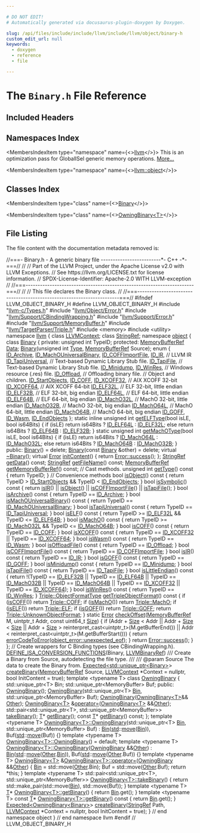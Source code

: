 ```yaml
---

# DO NOT EDIT!
# Automatically generated via docusaurus-plugin-doxygen by Doxygen.

slug: /api/files/include/include/llvm/include/llvm/object/binary-h
custom_edit_url: null
keywords:
  - doxygen
  - reference
  - file

---
```





# The `Binary.h` File Reference

<DoxygenPage pluginConfig={pluginConfig}>



## Included Headers

<IncludesList>
<IncludesListItem
  filePath="llvm-c/Types.h"
  permalink="/docs/api/files/include/include/llvm-c/types-h"
  isLocal="true" />
<IncludesListItem
  filePath="llvm/Object/Error.h"
  permalink="/docs/api/files/include/include/llvm/include/llvm/object/error-h"
  isLocal="true" />
<IncludesListItem
  filePath="llvm/Support/CBindingWrapping.h"
  permalink="/docs/api/files/include/include/llvm/include/llvm/support/cbindingwrapping-h"
  isLocal="true" />
<IncludesListItem
  filePath="llvm/Support/Error.h"
  permalink="/docs/api/files/include/include/llvm/include/llvm/support/error-h"
  isLocal="true" />
<IncludesListItem
  filePath="llvm/Support/MemoryBuffer.h"
  permalink="/docs/api/files/include/include/llvm/include/llvm/support/memorybuffer-h"
  isLocal="true" />
<IncludesListItem
  filePath="llvm/TargetParser/Triple.h"
  permalink="/docs/api/files/include/include/llvm/include/llvm/targetparser/triple-h"
  isLocal="true" />
<IncludesListItem
  filePath="memory"
  permalink=""
  isLocal="false" />
<IncludesListItem
  filePath="utility"
  permalink=""
  isLocal="false" />
</IncludesList>

## Namespaces Index

<MembersIndex>

<MembersIndexItem
  type="namespace"
  name={<><a href="/docs/api/namespaces/llvm">llvm</a></>}>
This is an optimization pass for GlobalISel generic memory operations. <a href="/docs/api/namespaces/llvm/#details">More...</a>
</MembersIndexItem>

<MembersIndexItem
  type="namespace"
  name={<><a href="/docs/api/namespaces/llvm/object">llvm::object</a></>}>
</MembersIndexItem>

</MembersIndex>

## Classes Index

<MembersIndex>

<MembersIndexItem
  type="class"
  name={<><a href="/docs/api/classes/llvm/object/binary">Binary</a></>}>
</MembersIndexItem>

<MembersIndexItem
  type="class"
  name={<><a href="/docs/api/classes/llvm/object/owningbinary">OwningBinary&lt;T&gt;</a></>}>
</MembersIndexItem>

</MembersIndex>


## File Listing

The file content with the documentation metadata removed is:

<ProgramListing>

<Link id="l00001" /><CodeLine lineNumber="1"><span class="doxyHighlightComment">//===- Binary.h - A generic binary file -------------------------&#42;- C++ -&#42;-===//</span></CodeLine>
<Link id="l00002" /><CodeLine lineNumber="2"><span class="doxyHighlightComment">//</span></CodeLine>
<Link id="l00003" /><CodeLine lineNumber="3"><span class="doxyHighlightComment">// Part of the LLVM Project, under the Apache License v2.0 with LLVM Exceptions.</span></CodeLine>
<Link id="l00004" /><CodeLine lineNumber="4"><span class="doxyHighlightComment">// See https://llvm.org/LICENSE.txt for license information.</span></CodeLine>
<Link id="l00005" /><CodeLine lineNumber="5"><span class="doxyHighlightComment">// SPDX-License-Identifier: Apache-2.0 WITH LLVM-exception</span></CodeLine>
<Link id="l00006" /><CodeLine lineNumber="6"><span class="doxyHighlightComment">//</span></CodeLine>
<Link id="l00007" /><CodeLine lineNumber="7"><span class="doxyHighlightComment">//===----------------------------------------------------------------------===//</span></CodeLine>
<Link id="l00008" /><CodeLine lineNumber="8"><span class="doxyHighlightComment">//</span></CodeLine>
<Link id="l00009" /><CodeLine lineNumber="9"><span class="doxyHighlightComment">// This file declares the Binary class.</span></CodeLine>
<Link id="l00010" /><CodeLine lineNumber="10"><span class="doxyHighlightComment">//</span></CodeLine>
<Link id="l00011" /><CodeLine lineNumber="11"><span class="doxyHighlightComment">//===----------------------------------------------------------------------===//</span></CodeLine>
<Link id="l00012" /><CodeLine lineNumber="12"></CodeLine>
<Link id="l00013" /><CodeLine lineNumber="13"><span class="doxyHighlightPreprocessor">#ifndef LLVM&#95;OBJECT&#95;BINARY&#95;H</span></CodeLine>
<Link id="l00014" /><CodeLine lineNumber="14"><span class="doxyHighlightPreprocessor">#define LLVM&#95;OBJECT&#95;BINARY&#95;H</span></CodeLine>
<Link id="l00015" /><CodeLine lineNumber="15"></CodeLine>
<Link id="l00016" /><CodeLine lineNumber="16"><span class="doxyHighlightPreprocessor">#include &quot;<a href="/docs/api/files/include/include/llvm-c/types-h">llvm-c/Types.h</a>&quot;</span></CodeLine>
<Link id="l00017" /><CodeLine lineNumber="17"><span class="doxyHighlightPreprocessor">#include &quot;<a href="/docs/api/files/include/include/llvm/include/llvm/object/error-h">llvm/Object/Error.h</a>&quot;</span></CodeLine>
<Link id="l00018" /><CodeLine lineNumber="18"><span class="doxyHighlightPreprocessor">#include &quot;<a href="/docs/api/files/include/include/llvm/include/llvm/support/cbindingwrapping-h">llvm/Support/CBindingWrapping.h</a>&quot;</span></CodeLine>
<Link id="l00019" /><CodeLine lineNumber="19"><span class="doxyHighlightPreprocessor">#include &quot;<a href="/docs/api/files/include/include/llvm/include/llvm/support/error-h">llvm/Support/Error.h</a>&quot;</span></CodeLine>
<Link id="l00020" /><CodeLine lineNumber="20"><span class="doxyHighlightPreprocessor">#include &quot;<a href="/docs/api/files/include/include/llvm/include/llvm/support/memorybuffer-h">llvm/Support/MemoryBuffer.h</a>&quot;</span></CodeLine>
<Link id="l00021" /><CodeLine lineNumber="21"><span class="doxyHighlightPreprocessor">#include &quot;<a href="/docs/api/files/include/include/llvm/include/llvm/targetparser/triple-h">llvm/TargetParser/Triple.h</a>&quot;</span></CodeLine>
<Link id="l00022" /><CodeLine lineNumber="22"><span class="doxyHighlightPreprocessor">#include &lt;memory&gt;</span></CodeLine>
<Link id="l00023" /><CodeLine lineNumber="23"><span class="doxyHighlightPreprocessor">#include &lt;utility&gt;</span></CodeLine>
<Link id="l00024" /><CodeLine lineNumber="24"></CodeLine>
<Link id="l00025" /><CodeLine lineNumber="25"><span class="doxyHighlightKeyword">namespace </span><span class="doxyHighlight"><a href="/docs/api/namespaces/llvm">llvm</a> &#123;</span></CodeLine>
<Link id="l00026" /><CodeLine lineNumber="26"></CodeLine>
<Link id="l00027" /><CodeLine lineNumber="27"><span class="doxyHighlightKeyword">class </span><span class="doxyHighlight"><a href="/docs/api/classes/llvm/llvmcontext">LLVMContext</a>;</span></CodeLine>
<Link id="l00028" /><CodeLine lineNumber="28"><span class="doxyHighlightKeyword">class </span><span class="doxyHighlight"><a href="/docs/api/classes/llvm/stringref">StringRef</a>;</span></CodeLine>
<Link id="l00029" /><CodeLine lineNumber="29"></CodeLine>
<Link id="l00030" /><CodeLine lineNumber="30"><span class="doxyHighlightKeyword">namespace </span><span class="doxyHighlight"><a href="/docs/api/namespaces/llvm/object">object</a> &#123;</span></CodeLine>
<Link id="l00031" /><CodeLine lineNumber="31"></CodeLine>
<Link id="l00032" /><CodeLine lineNumber="32" lineLink="/docs/api/classes/llvm/objcopy/elf/binary"><span class="doxyHighlightKeyword">class </span><span class="doxyHighlight"><a href="/docs/api/classes/llvm/objcopy/elf/binary/#a5efaba206c0c82deb1e8898c4c3aad4b">Binary</a> &#123;</span></CodeLine>
<Link id="l00033" /><CodeLine lineNumber="33"><span class="doxyHighlightKeyword">private</span><span class="doxyHighlight">:</span></CodeLine>
<Link id="l00034" /><CodeLine lineNumber="34"><span class="doxyHighlight">  </span><span class="doxyHighlightKeywordType">unsigned</span><span class="doxyHighlight"> </span><span class="doxyHighlightKeywordType">int</span><span class="doxyHighlight"> TypeID;</span></CodeLine>
<Link id="l00035" /><CodeLine lineNumber="35"></CodeLine>
<Link id="l00036" /><CodeLine lineNumber="36"><span class="doxyHighlightKeyword">protected</span><span class="doxyHighlight">:</span></CodeLine>
<Link id="l00037" /><CodeLine lineNumber="37" lineLink="/docs/api/classes/llvm/object/binary/#a2bbd5b7e8ed457b226f0e186ce4bb1c0"><span class="doxyHighlight">  <a href="/docs/api/classes/llvm/memorybufferref">MemoryBufferRef</a> <a href="/docs/api/classes/llvm/object/binary/#a2bbd5b7e8ed457b226f0e186ce4bb1c0">Data</a>;</span></CodeLine>
<Link id="l00038" /><CodeLine lineNumber="38"></CodeLine>
<Link id="l00039" /><CodeLine lineNumber="39"><span class="doxyHighlight">  <a href="/docs/api/classes/llvm/object/binary/#ad6cd1fed8cae10a1cbf9405610406bcc">Binary</a>(</span><span class="doxyHighlightKeywordType">unsigned</span><span class="doxyHighlight"> </span><span class="doxyHighlightKeywordType">int</span><span class="doxyHighlight"> <a href="/docs/api/classes/llvm/type">Type</a>, <a href="/docs/api/classes/llvm/memorybufferref">MemoryBufferRef</a> Source);</span></CodeLine>
<Link id="l00040" /><CodeLine lineNumber="40"></CodeLine>
<Link id="l00041" /><CodeLine lineNumber="41"><span class="doxyHighlight">  </span><span class="doxyHighlightKeyword">enum</span><span class="doxyHighlight"> &#123;</span></CodeLine>
<Link id="l00042" /><CodeLine lineNumber="42" lineLink="/docs/api/classes/llvm/object/binary/#af4e569b1876c0dbd751c766d6a1b926aad293d52241823f347ddee418e1e3608a"><span class="doxyHighlight">    <a href="/docs/api/classes/llvm/object/binary/#af4e569b1876c0dbd751c766d6a1b926aad293d52241823f347ddee418e1e3608a">ID&#95;Archive</a>,</span></CodeLine>
<Link id="l00043" /><CodeLine lineNumber="43" lineLink="/docs/api/classes/llvm/object/binary/#af4e569b1876c0dbd751c766d6a1b926aae8d81fb12cacba04ed21f0fd2c1b2ce5"><span class="doxyHighlight">    <a href="/docs/api/classes/llvm/object/binary/#af4e569b1876c0dbd751c766d6a1b926aae8d81fb12cacba04ed21f0fd2c1b2ce5">ID&#95;MachOUniversalBinary</a>,</span></CodeLine>
<Link id="l00044" /><CodeLine lineNumber="44" lineLink="/docs/api/classes/llvm/object/binary/#af4e569b1876c0dbd751c766d6a1b926aaadad340ff64a200e953bd67604fa3965"><span class="doxyHighlight">    <a href="/docs/api/classes/llvm/object/binary/#af4e569b1876c0dbd751c766d6a1b926aaadad340ff64a200e953bd67604fa3965">ID&#95;COFFImportFile</a>,</span></CodeLine>
<Link id="l00045" /><CodeLine lineNumber="45" lineLink="/docs/api/classes/llvm/object/binary/#af4e569b1876c0dbd751c766d6a1b926aab387f626935c4f68b9f0135bc34e539d"><span class="doxyHighlight">    <a href="/docs/api/classes/llvm/object/binary/#af4e569b1876c0dbd751c766d6a1b926aab387f626935c4f68b9f0135bc34e539d">ID&#95;IR</a>,            </span><span class="doxyHighlightComment">// LLVM IR</span></CodeLine>
<Link id="l00046" /><CodeLine lineNumber="46" lineLink="/docs/api/classes/llvm/object/binary/#af4e569b1876c0dbd751c766d6a1b926aa7beb27170387c13ab287623c7f99b4e9"><span class="doxyHighlight">    <a href="/docs/api/classes/llvm/object/binary/#af4e569b1876c0dbd751c766d6a1b926aa7beb27170387c13ab287623c7f99b4e9">ID&#95;TapiUniversal</a>, </span><span class="doxyHighlightComment">// Text-based Dynamic Library Stub file.</span></CodeLine>
<Link id="l00047" /><CodeLine lineNumber="47" lineLink="/docs/api/classes/llvm/object/binary/#af4e569b1876c0dbd751c766d6a1b926aa48048890fd6d073d88e72065fd206587"><span class="doxyHighlight">    <a href="/docs/api/classes/llvm/object/binary/#af4e569b1876c0dbd751c766d6a1b926aa48048890fd6d073d88e72065fd206587">ID&#95;TapiFile</a>,      </span><span class="doxyHighlightComment">// Text-based Dynamic Library Stub file.</span></CodeLine>
<Link id="l00048" /><CodeLine lineNumber="48"></CodeLine>
<Link id="l00049" /><CodeLine lineNumber="49" lineLink="/docs/api/classes/llvm/object/binary/#af4e569b1876c0dbd751c766d6a1b926aa31df51b81c290589866fe494b2e0733c"><span class="doxyHighlight">    <a href="/docs/api/classes/llvm/object/binary/#af4e569b1876c0dbd751c766d6a1b926aa31df51b81c290589866fe494b2e0733c">ID&#95;Minidump</a>,</span></CodeLine>
<Link id="l00050" /><CodeLine lineNumber="50"></CodeLine>
<Link id="l00051" /><CodeLine lineNumber="51" lineLink="/docs/api/classes/llvm/object/binary/#af4e569b1876c0dbd751c766d6a1b926aae452c4f499d29f941bd40d6d7a847fa9"><span class="doxyHighlight">    <a href="/docs/api/classes/llvm/object/binary/#af4e569b1876c0dbd751c766d6a1b926aae452c4f499d29f941bd40d6d7a847fa9">ID&#95;WinRes</a>, </span><span class="doxyHighlightComment">// Windows resource (.res) file.</span></CodeLine>
<Link id="l00052" /><CodeLine lineNumber="52"></CodeLine>
<Link id="l00053" /><CodeLine lineNumber="53" lineLink="/docs/api/classes/llvm/object/binary/#af4e569b1876c0dbd751c766d6a1b926aa3a4ac9432ff40b454dac47f13a9e3328"><span class="doxyHighlight">    <a href="/docs/api/classes/llvm/object/binary/#af4e569b1876c0dbd751c766d6a1b926aa3a4ac9432ff40b454dac47f13a9e3328">ID&#95;Offload</a>, </span><span class="doxyHighlightComment">// Offloading binary file.</span></CodeLine>
<Link id="l00054" /><CodeLine lineNumber="54"></CodeLine>
<Link id="l00055" /><CodeLine lineNumber="55"><span class="doxyHighlight">    </span><span class="doxyHighlightComment">// Object and children.</span></CodeLine>
<Link id="l00056" /><CodeLine lineNumber="56" lineLink="/docs/api/classes/llvm/object/binary/#af4e569b1876c0dbd751c766d6a1b926aa6dc64a0b5c242022d21a7daa3aec60c7"><span class="doxyHighlight">    <a href="/docs/api/classes/llvm/object/binary/#af4e569b1876c0dbd751c766d6a1b926aa6dc64a0b5c242022d21a7daa3aec60c7">ID&#95;StartObjects</a>,</span></CodeLine>
<Link id="l00057" /><CodeLine lineNumber="57" lineLink="/docs/api/classes/llvm/object/binary/#af4e569b1876c0dbd751c766d6a1b926aacfee6ff61b5fec83e88488c559f69be7"><span class="doxyHighlight">    <a href="/docs/api/classes/llvm/object/binary/#af4e569b1876c0dbd751c766d6a1b926aacfee6ff61b5fec83e88488c559f69be7">ID&#95;COFF</a>,</span></CodeLine>
<Link id="l00058" /><CodeLine lineNumber="58"></CodeLine>
<Link id="l00059" /><CodeLine lineNumber="59" lineLink="/docs/api/classes/llvm/object/binary/#af4e569b1876c0dbd751c766d6a1b926aaacc1d58eb5b8f54127732d6126d8ae79"><span class="doxyHighlight">    <a href="/docs/api/classes/llvm/object/binary/#af4e569b1876c0dbd751c766d6a1b926aaacc1d58eb5b8f54127732d6126d8ae79">ID&#95;XCOFF32</a>, </span><span class="doxyHighlightComment">// AIX XCOFF 32-bit</span></CodeLine>
<Link id="l00060" /><CodeLine lineNumber="60" lineLink="/docs/api/classes/llvm/object/binary/#af4e569b1876c0dbd751c766d6a1b926aaf10c5cafe80d2255fee25e3fb79f4069"><span class="doxyHighlight">    <a href="/docs/api/classes/llvm/object/binary/#af4e569b1876c0dbd751c766d6a1b926aaf10c5cafe80d2255fee25e3fb79f4069">ID&#95;XCOFF64</a>, </span><span class="doxyHighlightComment">// AIX XCOFF 64-bit</span></CodeLine>
<Link id="l00061" /><CodeLine lineNumber="61"></CodeLine>
<Link id="l00062" /><CodeLine lineNumber="62" lineLink="/docs/api/classes/llvm/object/binary/#af4e569b1876c0dbd751c766d6a1b926aae3ffd01a17b582c9b12ae8e14bd7a82b"><span class="doxyHighlight">    <a href="/docs/api/classes/llvm/object/binary/#af4e569b1876c0dbd751c766d6a1b926aae3ffd01a17b582c9b12ae8e14bd7a82b">ID&#95;ELF32L</a>, </span><span class="doxyHighlightComment">// ELF 32-bit, little endian</span></CodeLine>
<Link id="l00063" /><CodeLine lineNumber="63" lineLink="/docs/api/classes/llvm/object/binary/#af4e569b1876c0dbd751c766d6a1b926aa4edb83ce0c1f6d652619ae935ebcea55"><span class="doxyHighlight">    <a href="/docs/api/classes/llvm/object/binary/#af4e569b1876c0dbd751c766d6a1b926aa4edb83ce0c1f6d652619ae935ebcea55">ID&#95;ELF32B</a>, </span><span class="doxyHighlightComment">// ELF 32-bit, big endian</span></CodeLine>
<Link id="l00064" /><CodeLine lineNumber="64" lineLink="/docs/api/classes/llvm/object/binary/#af4e569b1876c0dbd751c766d6a1b926aadb12e50ae520961e8aa0e0357ca99f9e"><span class="doxyHighlight">    <a href="/docs/api/classes/llvm/object/binary/#af4e569b1876c0dbd751c766d6a1b926aadb12e50ae520961e8aa0e0357ca99f9e">ID&#95;ELF64L</a>, </span><span class="doxyHighlightComment">// ELF 64-bit, little endian</span></CodeLine>
<Link id="l00065" /><CodeLine lineNumber="65" lineLink="/docs/api/classes/llvm/object/binary/#af4e569b1876c0dbd751c766d6a1b926aad9e0b7f7a2c0f9e0b3d52164817d19c6"><span class="doxyHighlight">    <a href="/docs/api/classes/llvm/object/binary/#af4e569b1876c0dbd751c766d6a1b926aad9e0b7f7a2c0f9e0b3d52164817d19c6">ID&#95;ELF64B</a>, </span><span class="doxyHighlightComment">// ELF 64-bit, big endian</span></CodeLine>
<Link id="l00066" /><CodeLine lineNumber="66"></CodeLine>
<Link id="l00067" /><CodeLine lineNumber="67" lineLink="/docs/api/classes/llvm/object/binary/#af4e569b1876c0dbd751c766d6a1b926aa6ddf6ce886cebcdc92498b97e03090b6"><span class="doxyHighlight">    <a href="/docs/api/classes/llvm/object/binary/#af4e569b1876c0dbd751c766d6a1b926aa6ddf6ce886cebcdc92498b97e03090b6">ID&#95;MachO32L</a>, </span><span class="doxyHighlightComment">// MachO 32-bit, little endian</span></CodeLine>
<Link id="l00068" /><CodeLine lineNumber="68" lineLink="/docs/api/classes/llvm/object/binary/#af4e569b1876c0dbd751c766d6a1b926aaae636afe7bac8447e0e125618ef71fa9"><span class="doxyHighlight">    <a href="/docs/api/classes/llvm/object/binary/#af4e569b1876c0dbd751c766d6a1b926aaae636afe7bac8447e0e125618ef71fa9">ID&#95;MachO32B</a>, </span><span class="doxyHighlightComment">// MachO 32-bit, big endian</span></CodeLine>
<Link id="l00069" /><CodeLine lineNumber="69" lineLink="/docs/api/classes/llvm/object/binary/#af4e569b1876c0dbd751c766d6a1b926aa726124a085b978c28a346891fe2d2e8b"><span class="doxyHighlight">    <a href="/docs/api/classes/llvm/object/binary/#af4e569b1876c0dbd751c766d6a1b926aa726124a085b978c28a346891fe2d2e8b">ID&#95;MachO64L</a>, </span><span class="doxyHighlightComment">// MachO 64-bit, little endian</span></CodeLine>
<Link id="l00070" /><CodeLine lineNumber="70" lineLink="/docs/api/classes/llvm/object/binary/#af4e569b1876c0dbd751c766d6a1b926aab16cc37a9a6df6ccc9a76caeed86cb84"><span class="doxyHighlight">    <a href="/docs/api/classes/llvm/object/binary/#af4e569b1876c0dbd751c766d6a1b926aab16cc37a9a6df6ccc9a76caeed86cb84">ID&#95;MachO64B</a>, </span><span class="doxyHighlightComment">// MachO 64-bit, big endian</span></CodeLine>
<Link id="l00071" /><CodeLine lineNumber="71"></CodeLine>
<Link id="l00072" /><CodeLine lineNumber="72" lineLink="/docs/api/classes/llvm/object/binary/#af4e569b1876c0dbd751c766d6a1b926aac22b90d71ac18a8d461012f407823b34"><span class="doxyHighlight">    <a href="/docs/api/classes/llvm/object/binary/#af4e569b1876c0dbd751c766d6a1b926aac22b90d71ac18a8d461012f407823b34">ID&#95;GOFF</a>,</span></CodeLine>
<Link id="l00073" /><CodeLine lineNumber="73" lineLink="/docs/api/classes/llvm/object/binary/#af4e569b1876c0dbd751c766d6a1b926aa6549e4e09bf7fce24603d7c6e69040b6"><span class="doxyHighlight">    <a href="/docs/api/classes/llvm/object/binary/#af4e569b1876c0dbd751c766d6a1b926aa6549e4e09bf7fce24603d7c6e69040b6">ID&#95;Wasm</a>,</span></CodeLine>
<Link id="l00074" /><CodeLine lineNumber="74"></CodeLine>
<Link id="l00075" /><CodeLine lineNumber="75" lineLink="/docs/api/classes/llvm/object/binary/#af4e569b1876c0dbd751c766d6a1b926aa41def65060e0f9345412deee3645c4f8"><span class="doxyHighlight">    <a href="/docs/api/classes/llvm/object/binary/#af4e569b1876c0dbd751c766d6a1b926aa41def65060e0f9345412deee3645c4f8">ID&#95;EndObjects</a></span></CodeLine>
<Link id="l00076" /><CodeLine lineNumber="76"><span class="doxyHighlight">  &#125;;</span></CodeLine>
<Link id="l00077" /><CodeLine lineNumber="77"></CodeLine>
<Link id="l00078" /><CodeLine lineNumber="78" lineLink="/docs/api/classes/llvm/object/binary/#a459481d370f8316223b2b1f1e27f56b3"><span class="doxyHighlight">  </span><span class="doxyHighlightKeyword">static</span><span class="doxyHighlight"> </span><span class="doxyHighlightKeyword">inline</span><span class="doxyHighlight"> </span><span class="doxyHighlightKeywordType">unsigned</span><span class="doxyHighlight"> </span><span class="doxyHighlightKeywordType">int</span><span class="doxyHighlight"> <a href="/docs/api/classes/llvm/object/binary/#a459481d370f8316223b2b1f1e27f56b3">getELFType</a>(</span><span class="doxyHighlightKeywordType">bool</span><span class="doxyHighlight"> isLE, </span><span class="doxyHighlightKeywordType">bool</span><span class="doxyHighlight"> is64Bits) &#123;</span></CodeLine>
<Link id="l00079" /><CodeLine lineNumber="79"><span class="doxyHighlight">    </span><span class="doxyHighlightKeywordFlow">if</span><span class="doxyHighlight"> (isLE)</span></CodeLine>
<Link id="l00080" /><CodeLine lineNumber="80"><span class="doxyHighlight">      </span><span class="doxyHighlightKeywordFlow">return</span><span class="doxyHighlight"> is64Bits ? <a href="/docs/api/classes/llvm/object/binary/#af4e569b1876c0dbd751c766d6a1b926aadb12e50ae520961e8aa0e0357ca99f9e">ID&#95;ELF64L</a> : <a href="/docs/api/classes/llvm/object/binary/#af4e569b1876c0dbd751c766d6a1b926aae3ffd01a17b582c9b12ae8e14bd7a82b">ID&#95;ELF32L</a>;</span></CodeLine>
<Link id="l00081" /><CodeLine lineNumber="81"><span class="doxyHighlight">    </span><span class="doxyHighlightKeywordFlow">else</span></CodeLine>
<Link id="l00082" /><CodeLine lineNumber="82"><span class="doxyHighlight">      </span><span class="doxyHighlightKeywordFlow">return</span><span class="doxyHighlight"> is64Bits ? <a href="/docs/api/classes/llvm/object/binary/#af4e569b1876c0dbd751c766d6a1b926aad9e0b7f7a2c0f9e0b3d52164817d19c6">ID&#95;ELF64B</a> : <a href="/docs/api/classes/llvm/object/binary/#af4e569b1876c0dbd751c766d6a1b926aa4edb83ce0c1f6d652619ae935ebcea55">ID&#95;ELF32B</a>;</span></CodeLine>
<Link id="l00083" /><CodeLine lineNumber="83"><span class="doxyHighlight">  &#125;</span></CodeLine>
<Link id="l00084" /><CodeLine lineNumber="84"></CodeLine>
<Link id="l00085" /><CodeLine lineNumber="85" lineLink="/docs/api/classes/llvm/object/binary/#a8dba4a19dc0e1666a117c2aa023c410f"><span class="doxyHighlight">  </span><span class="doxyHighlightKeyword">static</span><span class="doxyHighlight"> </span><span class="doxyHighlightKeywordType">unsigned</span><span class="doxyHighlight"> </span><span class="doxyHighlightKeywordType">int</span><span class="doxyHighlight"> <a href="/docs/api/classes/llvm/object/binary/#a8dba4a19dc0e1666a117c2aa023c410f">getMachOType</a>(</span><span class="doxyHighlightKeywordType">bool</span><span class="doxyHighlight"> isLE, </span><span class="doxyHighlightKeywordType">bool</span><span class="doxyHighlight"> is64Bits) &#123;</span></CodeLine>
<Link id="l00086" /><CodeLine lineNumber="86"><span class="doxyHighlight">    </span><span class="doxyHighlightKeywordFlow">if</span><span class="doxyHighlight"> (isLE)</span></CodeLine>
<Link id="l00087" /><CodeLine lineNumber="87"><span class="doxyHighlight">      </span><span class="doxyHighlightKeywordFlow">return</span><span class="doxyHighlight"> is64Bits ? <a href="/docs/api/classes/llvm/object/binary/#af4e569b1876c0dbd751c766d6a1b926aa726124a085b978c28a346891fe2d2e8b">ID&#95;MachO64L</a> : <a href="/docs/api/classes/llvm/object/binary/#af4e569b1876c0dbd751c766d6a1b926aa6ddf6ce886cebcdc92498b97e03090b6">ID&#95;MachO32L</a>;</span></CodeLine>
<Link id="l00088" /><CodeLine lineNumber="88"><span class="doxyHighlight">    </span><span class="doxyHighlightKeywordFlow">else</span></CodeLine>
<Link id="l00089" /><CodeLine lineNumber="89"><span class="doxyHighlight">      </span><span class="doxyHighlightKeywordFlow">return</span><span class="doxyHighlight"> is64Bits ? <a href="/docs/api/classes/llvm/object/binary/#af4e569b1876c0dbd751c766d6a1b926aab16cc37a9a6df6ccc9a76caeed86cb84">ID&#95;MachO64B</a> : <a href="/docs/api/classes/llvm/object/binary/#af4e569b1876c0dbd751c766d6a1b926aaae636afe7bac8447e0e125618ef71fa9">ID&#95;MachO32B</a>;</span></CodeLine>
<Link id="l00090" /><CodeLine lineNumber="90"><span class="doxyHighlight">  &#125;</span></CodeLine>
<Link id="l00091" /><CodeLine lineNumber="91"></CodeLine>
<Link id="l00092" /><CodeLine lineNumber="92"><span class="doxyHighlightKeyword">public</span><span class="doxyHighlight">:</span></CodeLine>
<Link id="l00093" /><CodeLine lineNumber="93" lineLink="/docs/api/classes/llvm/object/binary/#ad6cd1fed8cae10a1cbf9405610406bcc"><span class="doxyHighlight">  <a href="/docs/api/classes/llvm/object/binary/#ad6cd1fed8cae10a1cbf9405610406bcc">Binary</a>() = </span><span class="doxyHighlightKeyword">delete</span><span class="doxyHighlight">;</span></CodeLine>
<Link id="l00094" /><CodeLine lineNumber="94" lineLink="/docs/api/classes/llvm/object/binary/#adfb5b09369389860a442a89a932eb9f0"><span class="doxyHighlight">  <a href="/docs/api/classes/llvm/object/binary/#adfb5b09369389860a442a89a932eb9f0">Binary</a>(</span><span class="doxyHighlightKeyword">const</span><span class="doxyHighlight"> <a href="/docs/api/classes/llvm/object/binary/#a5efaba206c0c82deb1e8898c4c3aad4b">Binary</a> &amp;other) = </span><span class="doxyHighlightKeyword">delete</span><span class="doxyHighlight">;</span></CodeLine>
<Link id="l00095" /><CodeLine lineNumber="95" lineLink="/docs/api/classes/llvm/object/binary/#a4fbd77e23f7ee92af0e4bc74e6857a10"><span class="doxyHighlight">  </span><span class="doxyHighlightKeyword">virtual</span><span class="doxyHighlight"> <a href="/docs/api/classes/llvm/object/binary/#a4fbd77e23f7ee92af0e4bc74e6857a10">~Binary</a>();</span></CodeLine>
<Link id="l00096" /><CodeLine lineNumber="96"></CodeLine>
<Link id="l00097" /><CodeLine lineNumber="97" lineLink="/docs/api/classes/llvm/object/binary/#a65f523352f45472b3b97f528a0bf5862"><span class="doxyHighlight">  </span><span class="doxyHighlightKeyword">virtual</span><span class="doxyHighlight"> <a href="/docs/api/classes/llvm/error">Error</a> <a href="/docs/api/classes/llvm/object/binary/#a65f523352f45472b3b97f528a0bf5862">initContent</a>() &#123; </span><span class="doxyHighlightKeywordFlow">return</span><span class="doxyHighlight"> <a href="/docs/api/classes/llvm/error/#a4dfd0813c3d0e0a30439b5a3e9196b59">Error::success</a>(); &#125;;</span></CodeLine>
<Link id="l00098" /><CodeLine lineNumber="98"></CodeLine>
<Link id="l00099" /><CodeLine lineNumber="99"><span class="doxyHighlight">  <a href="/docs/api/classes/llvm/stringref">StringRef</a> <a href="/docs/api/classes/llvm/object/binary/#a5379c20deca096e73006138ba387f171">getData</a>() </span><span class="doxyHighlightKeyword">const</span><span class="doxyHighlight">;</span></CodeLine>
<Link id="l00100" /><CodeLine lineNumber="100"><span class="doxyHighlight">  <a href="/docs/api/classes/llvm/stringref">StringRef</a> <a href="/docs/api/classes/llvm/object/binary/#acecdb20a61e1b407af83d42e1ad9a3f3">getFileName</a>() </span><span class="doxyHighlightKeyword">const</span><span class="doxyHighlight">;</span></CodeLine>
<Link id="l00101" /><CodeLine lineNumber="101"><span class="doxyHighlight">  <a href="/docs/api/classes/llvm/memorybufferref">MemoryBufferRef</a> <a href="/docs/api/classes/llvm/object/binary/#ac0322f1809be8f6f88af125c1956c9a1">getMemoryBufferRef</a>() </span><span class="doxyHighlightKeyword">const</span><span class="doxyHighlight">;</span></CodeLine>
<Link id="l00102" /><CodeLine lineNumber="102"></CodeLine>
<Link id="l00103" /><CodeLine lineNumber="103"><span class="doxyHighlight">  </span><span class="doxyHighlightComment">// Cast methods.</span></CodeLine>
<Link id="l00104" /><CodeLine lineNumber="104" lineLink="/docs/api/classes/llvm/object/binary/#a60b6c7df2a6f0927102c0e2a23dd0b2e"><span class="doxyHighlight">  </span><span class="doxyHighlightKeywordType">unsigned</span><span class="doxyHighlight"> </span><span class="doxyHighlightKeywordType">int</span><span class="doxyHighlight"> <a href="/docs/api/classes/llvm/object/binary/#a60b6c7df2a6f0927102c0e2a23dd0b2e">getType</a>()</span><span class="doxyHighlightKeyword"> const </span><span class="doxyHighlight">&#123; </span><span class="doxyHighlightKeywordFlow">return</span><span class="doxyHighlight"> TypeID; &#125;</span></CodeLine>
<Link id="l00105" /><CodeLine lineNumber="105"></CodeLine>
<Link id="l00106" /><CodeLine lineNumber="106"><span class="doxyHighlight">  </span><span class="doxyHighlightComment">// Convenience methods</span></CodeLine>
<Link id="l00107" /><CodeLine lineNumber="107" lineLink="/docs/api/classes/llvm/object/binary/#ad7577eef1e5ac08f7d3178a098d9b012"><span class="doxyHighlight">  </span><span class="doxyHighlightKeywordType">bool</span><span class="doxyHighlight"> <a href="/docs/api/classes/llvm/object/binary/#ad7577eef1e5ac08f7d3178a098d9b012">isObject</a>()</span><span class="doxyHighlightKeyword"> const </span><span class="doxyHighlight">&#123;</span></CodeLine>
<Link id="l00108" /><CodeLine lineNumber="108"><span class="doxyHighlight">    </span><span class="doxyHighlightKeywordFlow">return</span><span class="doxyHighlight"> TypeID &gt; <a href="/docs/api/classes/llvm/object/binary/#af4e569b1876c0dbd751c766d6a1b926aa6dc64a0b5c242022d21a7daa3aec60c7">ID&#95;StartObjects</a> &amp;&amp; TypeID &lt; <a href="/docs/api/classes/llvm/object/binary/#af4e569b1876c0dbd751c766d6a1b926aa41def65060e0f9345412deee3645c4f8">ID&#95;EndObjects</a>;</span></CodeLine>
<Link id="l00109" /><CodeLine lineNumber="109"><span class="doxyHighlight">  &#125;</span></CodeLine>
<Link id="l00110" /><CodeLine lineNumber="110"></CodeLine>
<Link id="l00111" /><CodeLine lineNumber="111" lineLink="/docs/api/classes/llvm/object/binary/#ad782d2a38bc7255d7e3b54fb150de3b7"><span class="doxyHighlight">  </span><span class="doxyHighlightKeywordType">bool</span><span class="doxyHighlight"> <a href="/docs/api/classes/llvm/object/binary/#ad782d2a38bc7255d7e3b54fb150de3b7">isSymbolic</a>()</span><span class="doxyHighlightKeyword"> const </span><span class="doxyHighlight">&#123;</span></CodeLine>
<Link id="l00112" /><CodeLine lineNumber="112"><span class="doxyHighlight">    </span><span class="doxyHighlightKeywordFlow">return</span><span class="doxyHighlight"> <a href="/docs/api/classes/llvm/object/binary/#a2e1b01646abde97d55a7225f7ed9ffbf">isIR</a>() || <a href="/docs/api/classes/llvm/object/binary/#ad7577eef1e5ac08f7d3178a098d9b012">isObject</a>() || <a href="/docs/api/classes/llvm/object/binary/#a5d4359ac837c2394894cd79492713d46">isCOFFImportFile</a>() || <a href="/docs/api/classes/llvm/object/binary/#acfb8fc1601543fd386c8d96482b80ce1">isTapiFile</a>();</span></CodeLine>
<Link id="l00113" /><CodeLine lineNumber="113"><span class="doxyHighlight">  &#125;</span></CodeLine>
<Link id="l00114" /><CodeLine lineNumber="114"></CodeLine>
<Link id="l00115" /><CodeLine lineNumber="115" lineLink="/docs/api/classes/llvm/object/binary/#aaf510bc1183c2a63b19a8e3f8917047c"><span class="doxyHighlight">  </span><span class="doxyHighlightKeywordType">bool</span><span class="doxyHighlight"> <a href="/docs/api/classes/llvm/object/binary/#aaf510bc1183c2a63b19a8e3f8917047c">isArchive</a>()</span><span class="doxyHighlightKeyword"> const </span><span class="doxyHighlight">&#123; </span><span class="doxyHighlightKeywordFlow">return</span><span class="doxyHighlight"> TypeID == <a href="/docs/api/classes/llvm/object/binary/#af4e569b1876c0dbd751c766d6a1b926aad293d52241823f347ddee418e1e3608a">ID&#95;Archive</a>; &#125;</span></CodeLine>
<Link id="l00116" /><CodeLine lineNumber="116"></CodeLine>
<Link id="l00117" /><CodeLine lineNumber="117" lineLink="/docs/api/classes/llvm/object/binary/#a3ea600f2e4a3c738ea4f0e03a98ab421"><span class="doxyHighlight">  </span><span class="doxyHighlightKeywordType">bool</span><span class="doxyHighlight"> <a href="/docs/api/classes/llvm/object/binary/#a3ea600f2e4a3c738ea4f0e03a98ab421">isMachOUniversalBinary</a>()</span><span class="doxyHighlightKeyword"> const </span><span class="doxyHighlight">&#123;</span></CodeLine>
<Link id="l00118" /><CodeLine lineNumber="118"><span class="doxyHighlight">    </span><span class="doxyHighlightKeywordFlow">return</span><span class="doxyHighlight"> TypeID == <a href="/docs/api/classes/llvm/object/binary/#af4e569b1876c0dbd751c766d6a1b926aae8d81fb12cacba04ed21f0fd2c1b2ce5">ID&#95;MachOUniversalBinary</a>;</span></CodeLine>
<Link id="l00119" /><CodeLine lineNumber="119"><span class="doxyHighlight">  &#125;</span></CodeLine>
<Link id="l00120" /><CodeLine lineNumber="120"></CodeLine>
<Link id="l00121" /><CodeLine lineNumber="121" lineLink="/docs/api/classes/llvm/object/binary/#a1df687a60bda3da569014db19b1dd563"><span class="doxyHighlight">  </span><span class="doxyHighlightKeywordType">bool</span><span class="doxyHighlight"> <a href="/docs/api/classes/llvm/object/binary/#a1df687a60bda3da569014db19b1dd563">isTapiUniversal</a>()</span><span class="doxyHighlightKeyword"> const </span><span class="doxyHighlight">&#123; </span><span class="doxyHighlightKeywordFlow">return</span><span class="doxyHighlight"> TypeID == <a href="/docs/api/classes/llvm/object/binary/#af4e569b1876c0dbd751c766d6a1b926aa7beb27170387c13ab287623c7f99b4e9">ID&#95;TapiUniversal</a>; &#125;</span></CodeLine>
<Link id="l00122" /><CodeLine lineNumber="122"></CodeLine>
<Link id="l00123" /><CodeLine lineNumber="123" lineLink="/docs/api/classes/llvm/object/binary/#ae470b1ff27e3d72e61fcb4a97fd0a461"><span class="doxyHighlight">  </span><span class="doxyHighlightKeywordType">bool</span><span class="doxyHighlight"> <a href="/docs/api/classes/llvm/object/binary/#ae470b1ff27e3d72e61fcb4a97fd0a461">isELF</a>()</span><span class="doxyHighlightKeyword"> const </span><span class="doxyHighlight">&#123;</span></CodeLine>
<Link id="l00124" /><CodeLine lineNumber="124"><span class="doxyHighlight">    </span><span class="doxyHighlightKeywordFlow">return</span><span class="doxyHighlight"> TypeID &gt;= <a href="/docs/api/classes/llvm/object/binary/#af4e569b1876c0dbd751c766d6a1b926aae3ffd01a17b582c9b12ae8e14bd7a82b">ID&#95;ELF32L</a> &amp;&amp; TypeID &lt;= <a href="/docs/api/classes/llvm/object/binary/#af4e569b1876c0dbd751c766d6a1b926aad9e0b7f7a2c0f9e0b3d52164817d19c6">ID&#95;ELF64B</a>;</span></CodeLine>
<Link id="l00125" /><CodeLine lineNumber="125"><span class="doxyHighlight">  &#125;</span></CodeLine>
<Link id="l00126" /><CodeLine lineNumber="126"></CodeLine>
<Link id="l00127" /><CodeLine lineNumber="127" lineLink="/docs/api/classes/llvm/object/binary/#a81663775ec5f9cc32d3d2d15815effbd"><span class="doxyHighlight">  </span><span class="doxyHighlightKeywordType">bool</span><span class="doxyHighlight"> <a href="/docs/api/classes/llvm/object/binary/#a81663775ec5f9cc32d3d2d15815effbd">isMachO</a>()</span><span class="doxyHighlightKeyword"> const </span><span class="doxyHighlight">&#123;</span></CodeLine>
<Link id="l00128" /><CodeLine lineNumber="128"><span class="doxyHighlight">    </span><span class="doxyHighlightKeywordFlow">return</span><span class="doxyHighlight"> TypeID &gt;= <a href="/docs/api/classes/llvm/object/binary/#af4e569b1876c0dbd751c766d6a1b926aa6ddf6ce886cebcdc92498b97e03090b6">ID&#95;MachO32L</a> &amp;&amp; TypeID &lt;= <a href="/docs/api/classes/llvm/object/binary/#af4e569b1876c0dbd751c766d6a1b926aab16cc37a9a6df6ccc9a76caeed86cb84">ID&#95;MachO64B</a>;</span></CodeLine>
<Link id="l00129" /><CodeLine lineNumber="129"><span class="doxyHighlight">  &#125;</span></CodeLine>
<Link id="l00130" /><CodeLine lineNumber="130"></CodeLine>
<Link id="l00131" /><CodeLine lineNumber="131" lineLink="/docs/api/classes/llvm/object/binary/#ac391f637f5960964588dfac009094396"><span class="doxyHighlight">  </span><span class="doxyHighlightKeywordType">bool</span><span class="doxyHighlight"> <a href="/docs/api/classes/llvm/object/binary/#ac391f637f5960964588dfac009094396">isCOFF</a>()</span><span class="doxyHighlightKeyword"> const </span><span class="doxyHighlight">&#123;</span></CodeLine>
<Link id="l00132" /><CodeLine lineNumber="132"><span class="doxyHighlight">    </span><span class="doxyHighlightKeywordFlow">return</span><span class="doxyHighlight"> TypeID == <a href="/docs/api/classes/llvm/object/binary/#af4e569b1876c0dbd751c766d6a1b926aacfee6ff61b5fec83e88488c559f69be7">ID&#95;COFF</a>;</span></CodeLine>
<Link id="l00133" /><CodeLine lineNumber="133"><span class="doxyHighlight">  &#125;</span></CodeLine>
<Link id="l00134" /><CodeLine lineNumber="134"></CodeLine>
<Link id="l00135" /><CodeLine lineNumber="135" lineLink="/docs/api/classes/llvm/object/binary/#a4e03242af50828c7cfbc08b2df1d0b71"><span class="doxyHighlight">  </span><span class="doxyHighlightKeywordType">bool</span><span class="doxyHighlight"> <a href="/docs/api/classes/llvm/object/binary/#a4e03242af50828c7cfbc08b2df1d0b71">isXCOFF</a>()</span><span class="doxyHighlightKeyword"> const </span><span class="doxyHighlight">&#123; </span><span class="doxyHighlightKeywordFlow">return</span><span class="doxyHighlight"> TypeID == <a href="/docs/api/classes/llvm/object/binary/#af4e569b1876c0dbd751c766d6a1b926aaacc1d58eb5b8f54127732d6126d8ae79">ID&#95;XCOFF32</a> || TypeID == <a href="/docs/api/classes/llvm/object/binary/#af4e569b1876c0dbd751c766d6a1b926aaf10c5cafe80d2255fee25e3fb79f4069">ID&#95;XCOFF64</a>; &#125;</span></CodeLine>
<Link id="l00136" /><CodeLine lineNumber="136"></CodeLine>
<Link id="l00137" /><CodeLine lineNumber="137" lineLink="/docs/api/classes/llvm/object/binary/#a1d0de81caf9ed94cc291ff18c2ea802a"><span class="doxyHighlight">  </span><span class="doxyHighlightKeywordType">bool</span><span class="doxyHighlight"> <a href="/docs/api/classes/llvm/object/binary/#a1d0de81caf9ed94cc291ff18c2ea802a">isWasm</a>()</span><span class="doxyHighlightKeyword"> const </span><span class="doxyHighlight">&#123; </span><span class="doxyHighlightKeywordFlow">return</span><span class="doxyHighlight"> TypeID == <a href="/docs/api/classes/llvm/object/binary/#af4e569b1876c0dbd751c766d6a1b926aa6549e4e09bf7fce24603d7c6e69040b6">ID&#95;Wasm</a>; &#125;</span></CodeLine>
<Link id="l00138" /><CodeLine lineNumber="138"></CodeLine>
<Link id="l00139" /><CodeLine lineNumber="139" lineLink="/docs/api/classes/llvm/object/binary/#a7c6353be42288e2959b28bb864dc8063"><span class="doxyHighlight">  </span><span class="doxyHighlightKeywordType">bool</span><span class="doxyHighlight"> <a href="/docs/api/classes/llvm/object/binary/#a7c6353be42288e2959b28bb864dc8063">isOffloadFile</a>()</span><span class="doxyHighlightKeyword"> const </span><span class="doxyHighlight">&#123; </span><span class="doxyHighlightKeywordFlow">return</span><span class="doxyHighlight"> TypeID == <a href="/docs/api/classes/llvm/object/binary/#af4e569b1876c0dbd751c766d6a1b926aa3a4ac9432ff40b454dac47f13a9e3328">ID&#95;Offload</a>; &#125;</span></CodeLine>
<Link id="l00140" /><CodeLine lineNumber="140"></CodeLine>
<Link id="l00141" /><CodeLine lineNumber="141" lineLink="/docs/api/classes/llvm/object/binary/#a5d4359ac837c2394894cd79492713d46"><span class="doxyHighlight">  </span><span class="doxyHighlightKeywordType">bool</span><span class="doxyHighlight"> <a href="/docs/api/classes/llvm/object/binary/#a5d4359ac837c2394894cd79492713d46">isCOFFImportFile</a>()</span><span class="doxyHighlightKeyword"> const </span><span class="doxyHighlight">&#123;</span></CodeLine>
<Link id="l00142" /><CodeLine lineNumber="142"><span class="doxyHighlight">    </span><span class="doxyHighlightKeywordFlow">return</span><span class="doxyHighlight"> TypeID == <a href="/docs/api/classes/llvm/object/binary/#af4e569b1876c0dbd751c766d6a1b926aaadad340ff64a200e953bd67604fa3965">ID&#95;COFFImportFile</a>;</span></CodeLine>
<Link id="l00143" /><CodeLine lineNumber="143"><span class="doxyHighlight">  &#125;</span></CodeLine>
<Link id="l00144" /><CodeLine lineNumber="144"></CodeLine>
<Link id="l00145" /><CodeLine lineNumber="145" lineLink="/docs/api/classes/llvm/object/binary/#a2e1b01646abde97d55a7225f7ed9ffbf"><span class="doxyHighlight">  </span><span class="doxyHighlightKeywordType">bool</span><span class="doxyHighlight"> <a href="/docs/api/classes/llvm/object/binary/#a2e1b01646abde97d55a7225f7ed9ffbf">isIR</a>()</span><span class="doxyHighlightKeyword"> const </span><span class="doxyHighlight">&#123;</span></CodeLine>
<Link id="l00146" /><CodeLine lineNumber="146"><span class="doxyHighlight">    </span><span class="doxyHighlightKeywordFlow">return</span><span class="doxyHighlight"> TypeID == <a href="/docs/api/classes/llvm/object/binary/#af4e569b1876c0dbd751c766d6a1b926aab387f626935c4f68b9f0135bc34e539d">ID&#95;IR</a>;</span></CodeLine>
<Link id="l00147" /><CodeLine lineNumber="147"><span class="doxyHighlight">  &#125;</span></CodeLine>
<Link id="l00148" /><CodeLine lineNumber="148"></CodeLine>
<Link id="l00149" /><CodeLine lineNumber="149" lineLink="/docs/api/classes/llvm/object/binary/#af1643080780da74a42cc8d2b517733b1"><span class="doxyHighlight">  </span><span class="doxyHighlightKeywordType">bool</span><span class="doxyHighlight"> <a href="/docs/api/classes/llvm/object/binary/#af1643080780da74a42cc8d2b517733b1">isGOFF</a>()</span><span class="doxyHighlightKeyword"> const </span><span class="doxyHighlight">&#123; </span><span class="doxyHighlightKeywordFlow">return</span><span class="doxyHighlight"> TypeID == <a href="/docs/api/classes/llvm/object/binary/#af4e569b1876c0dbd751c766d6a1b926aac22b90d71ac18a8d461012f407823b34">ID&#95;GOFF</a>; &#125;</span></CodeLine>
<Link id="l00150" /><CodeLine lineNumber="150"></CodeLine>
<Link id="l00151" /><CodeLine lineNumber="151" lineLink="/docs/api/classes/llvm/object/binary/#a30c4efa99cfea41b24ebe1e1e4e4aa22"><span class="doxyHighlight">  </span><span class="doxyHighlightKeywordType">bool</span><span class="doxyHighlight"> <a href="/docs/api/classes/llvm/object/binary/#a30c4efa99cfea41b24ebe1e1e4e4aa22">isMinidump</a>()</span><span class="doxyHighlightKeyword"> const </span><span class="doxyHighlight">&#123; </span><span class="doxyHighlightKeywordFlow">return</span><span class="doxyHighlight"> TypeID == <a href="/docs/api/classes/llvm/object/binary/#af4e569b1876c0dbd751c766d6a1b926aa31df51b81c290589866fe494b2e0733c">ID&#95;Minidump</a>; &#125;</span></CodeLine>
<Link id="l00152" /><CodeLine lineNumber="152"></CodeLine>
<Link id="l00153" /><CodeLine lineNumber="153" lineLink="/docs/api/classes/llvm/object/binary/#acfb8fc1601543fd386c8d96482b80ce1"><span class="doxyHighlight">  </span><span class="doxyHighlightKeywordType">bool</span><span class="doxyHighlight"> <a href="/docs/api/classes/llvm/object/binary/#acfb8fc1601543fd386c8d96482b80ce1">isTapiFile</a>()</span><span class="doxyHighlightKeyword"> const </span><span class="doxyHighlight">&#123; </span><span class="doxyHighlightKeywordFlow">return</span><span class="doxyHighlight"> TypeID == <a href="/docs/api/classes/llvm/object/binary/#af4e569b1876c0dbd751c766d6a1b926aa48048890fd6d073d88e72065fd206587">ID&#95;TapiFile</a>; &#125;</span></CodeLine>
<Link id="l00154" /><CodeLine lineNumber="154"></CodeLine>
<Link id="l00155" /><CodeLine lineNumber="155" lineLink="/docs/api/classes/llvm/object/binary/#a638ca5d7bf4e2a09998c8e7fe8563ad8"><span class="doxyHighlight">  </span><span class="doxyHighlightKeywordType">bool</span><span class="doxyHighlight"> <a href="/docs/api/classes/llvm/object/binary/#a638ca5d7bf4e2a09998c8e7fe8563ad8">isLittleEndian</a>()</span><span class="doxyHighlightKeyword"> const </span><span class="doxyHighlight">&#123;</span></CodeLine>
<Link id="l00156" /><CodeLine lineNumber="156"><span class="doxyHighlight">    </span><span class="doxyHighlightKeywordFlow">return</span><span class="doxyHighlight"> !(TypeID == <a href="/docs/api/classes/llvm/object/binary/#af4e569b1876c0dbd751c766d6a1b926aa4edb83ce0c1f6d652619ae935ebcea55">ID&#95;ELF32B</a> || TypeID == <a href="/docs/api/classes/llvm/object/binary/#af4e569b1876c0dbd751c766d6a1b926aad9e0b7f7a2c0f9e0b3d52164817d19c6">ID&#95;ELF64B</a> ||</span></CodeLine>
<Link id="l00157" /><CodeLine lineNumber="157"><span class="doxyHighlight">             TypeID == <a href="/docs/api/classes/llvm/object/binary/#af4e569b1876c0dbd751c766d6a1b926aaae636afe7bac8447e0e125618ef71fa9">ID&#95;MachO32B</a> || TypeID == <a href="/docs/api/classes/llvm/object/binary/#af4e569b1876c0dbd751c766d6a1b926aab16cc37a9a6df6ccc9a76caeed86cb84">ID&#95;MachO64B</a> ||</span></CodeLine>
<Link id="l00158" /><CodeLine lineNumber="158"><span class="doxyHighlight">             TypeID == <a href="/docs/api/classes/llvm/object/binary/#af4e569b1876c0dbd751c766d6a1b926aaacc1d58eb5b8f54127732d6126d8ae79">ID&#95;XCOFF32</a> || TypeID == <a href="/docs/api/classes/llvm/object/binary/#af4e569b1876c0dbd751c766d6a1b926aaf10c5cafe80d2255fee25e3fb79f4069">ID&#95;XCOFF64</a>);</span></CodeLine>
<Link id="l00159" /><CodeLine lineNumber="159"><span class="doxyHighlight">  &#125;</span></CodeLine>
<Link id="l00160" /><CodeLine lineNumber="160"></CodeLine>
<Link id="l00161" /><CodeLine lineNumber="161" lineLink="/docs/api/classes/llvm/object/binary/#ae6133cabf44711a8c9eafe4ce81f2cd0"><span class="doxyHighlight">  </span><span class="doxyHighlightKeywordType">bool</span><span class="doxyHighlight"> <a href="/docs/api/classes/llvm/object/binary/#ae6133cabf44711a8c9eafe4ce81f2cd0">isWinRes</a>()</span><span class="doxyHighlightKeyword"> const </span><span class="doxyHighlight">&#123; </span><span class="doxyHighlightKeywordFlow">return</span><span class="doxyHighlight"> TypeID == <a href="/docs/api/classes/llvm/object/binary/#af4e569b1876c0dbd751c766d6a1b926aae452c4f499d29f941bd40d6d7a847fa9">ID&#95;WinRes</a>; &#125;</span></CodeLine>
<Link id="l00162" /><CodeLine lineNumber="162"></CodeLine>
<Link id="l00163" /><CodeLine lineNumber="163" lineLink="/docs/api/classes/llvm/object/binary/#a515416a87198d98d9bca2f83397b1fea"><span class="doxyHighlight">  <a href="/docs/api/classes/llvm/triple/#a83e907e55fa50e093caa96a0aff96201">Triple::ObjectFormatType</a> <a href="/docs/api/classes/llvm/object/binary/#a515416a87198d98d9bca2f83397b1fea">getTripleObjectFormat</a>()</span><span class="doxyHighlightKeyword"> const </span><span class="doxyHighlight">&#123;</span></CodeLine>
<Link id="l00164" /><CodeLine lineNumber="164"><span class="doxyHighlight">    </span><span class="doxyHighlightKeywordFlow">if</span><span class="doxyHighlight"> (<a href="/docs/api/classes/llvm/object/binary/#ac391f637f5960964588dfac009094396">isCOFF</a>())</span></CodeLine>
<Link id="l00165" /><CodeLine lineNumber="165"><span class="doxyHighlight">      </span><span class="doxyHighlightKeywordFlow">return</span><span class="doxyHighlight"> <a href="/docs/api/classes/llvm/triple/#a83e907e55fa50e093caa96a0aff96201aa943abc041caa1cc4c074bbf38b76267">Triple::COFF</a>;</span></CodeLine>
<Link id="l00166" /><CodeLine lineNumber="166"><span class="doxyHighlight">    </span><span class="doxyHighlightKeywordFlow">if</span><span class="doxyHighlight"> (<a href="/docs/api/classes/llvm/object/binary/#a81663775ec5f9cc32d3d2d15815effbd">isMachO</a>())</span></CodeLine>
<Link id="l00167" /><CodeLine lineNumber="167"><span class="doxyHighlight">      </span><span class="doxyHighlightKeywordFlow">return</span><span class="doxyHighlight"> <a href="/docs/api/classes/llvm/triple/#a83e907e55fa50e093caa96a0aff96201a2ed78f59e2d35011e1d1ed0ad96cf411">Triple::MachO</a>;</span></CodeLine>
<Link id="l00168" /><CodeLine lineNumber="168"><span class="doxyHighlight">    </span><span class="doxyHighlightKeywordFlow">if</span><span class="doxyHighlight"> (<a href="/docs/api/classes/llvm/object/binary/#ae470b1ff27e3d72e61fcb4a97fd0a461">isELF</a>())</span></CodeLine>
<Link id="l00169" /><CodeLine lineNumber="169"><span class="doxyHighlight">      </span><span class="doxyHighlightKeywordFlow">return</span><span class="doxyHighlight"> <a href="/docs/api/classes/llvm/triple/#a83e907e55fa50e093caa96a0aff96201a456b64e26b8bcdbd8294689615d8a055">Triple::ELF</a>;</span></CodeLine>
<Link id="l00170" /><CodeLine lineNumber="170"><span class="doxyHighlight">    </span><span class="doxyHighlightKeywordFlow">if</span><span class="doxyHighlight"> (<a href="/docs/api/classes/llvm/object/binary/#af1643080780da74a42cc8d2b517733b1">isGOFF</a>())</span></CodeLine>
<Link id="l00171" /><CodeLine lineNumber="171"><span class="doxyHighlight">      </span><span class="doxyHighlightKeywordFlow">return</span><span class="doxyHighlight"> <a href="/docs/api/classes/llvm/triple/#a83e907e55fa50e093caa96a0aff96201a7d71851eea2209e547ae06c9c03768f5">Triple::GOFF</a>;</span></CodeLine>
<Link id="l00172" /><CodeLine lineNumber="172"><span class="doxyHighlight">    </span><span class="doxyHighlightKeywordFlow">return</span><span class="doxyHighlight"> <a href="/docs/api/classes/llvm/triple/#a83e907e55fa50e093caa96a0aff96201af2f88d8b470958614a01866d4714b5a4">Triple::UnknownObjectFormat</a>;</span></CodeLine>
<Link id="l00173" /><CodeLine lineNumber="173"><span class="doxyHighlight">  &#125;</span></CodeLine>
<Link id="l00174" /><CodeLine lineNumber="174"></CodeLine>
<Link id="l00175" /><CodeLine lineNumber="175" lineLink="/docs/api/classes/llvm/object/binary/#afc55f34d54c38dcea2d603b5dd7c902f"><span class="doxyHighlight">  </span><span class="doxyHighlightKeyword">static</span><span class="doxyHighlight"> <a href="/docs/api/classes/llvm/error">Error</a> <a href="/docs/api/classes/llvm/object/binary/#afc55f34d54c38dcea2d603b5dd7c902f">checkOffset</a>(<a href="/docs/api/classes/llvm/memorybufferref">MemoryBufferRef</a> M, uintptr&#95;t Addr,</span></CodeLine>
<Link id="l00176" /><CodeLine lineNumber="176"><span class="doxyHighlight">                           </span><span class="doxyHighlightKeyword">const</span><span class="doxyHighlight"> uint64&#95;t <a href="/docs/api/files/lib/lib/analysis/inlineorder-cpp/#a7ee6f0cb51c3b9056199e9a0001fe8c3a6f6cb72d544962fa333e2e34ce64f719">Size</a>) &#123;</span></CodeLine>
<Link id="l00177" /><CodeLine lineNumber="177"><span class="doxyHighlight">    </span><span class="doxyHighlightKeywordFlow">if</span><span class="doxyHighlight"> (Addr + <a href="/docs/api/files/lib/lib/analysis/inlineorder-cpp/#a7ee6f0cb51c3b9056199e9a0001fe8c3a6f6cb72d544962fa333e2e34ce64f719">Size</a> &lt; Addr || Addr + <a href="/docs/api/files/lib/lib/analysis/inlineorder-cpp/#a7ee6f0cb51c3b9056199e9a0001fe8c3a6f6cb72d544962fa333e2e34ce64f719">Size</a> &lt; <a href="/docs/api/files/lib/lib/analysis/inlineorder-cpp/#a7ee6f0cb51c3b9056199e9a0001fe8c3a6f6cb72d544962fa333e2e34ce64f719">Size</a> ||</span></CodeLine>
<Link id="l00178" /><CodeLine lineNumber="178"><span class="doxyHighlight">        Addr + <a href="/docs/api/files/lib/lib/analysis/inlineorder-cpp/#a7ee6f0cb51c3b9056199e9a0001fe8c3a6f6cb72d544962fa333e2e34ce64f719">Size</a> &gt; </span><span class="doxyHighlightKeyword">reinterpret&#95;cast&lt;</span><span class="doxyHighlight">uintptr&#95;t</span><span class="doxyHighlightKeyword">&gt;</span><span class="doxyHighlight">(M.getBufferEnd()) ||</span></CodeLine>
<Link id="l00179" /><CodeLine lineNumber="179"><span class="doxyHighlight">        Addr &lt; </span><span class="doxyHighlightKeyword">reinterpret&#95;cast&lt;</span><span class="doxyHighlight">uintptr&#95;t</span><span class="doxyHighlightKeyword">&gt;</span><span class="doxyHighlight">(M.getBufferStart())) &#123;</span></CodeLine>
<Link id="l00180" /><CodeLine lineNumber="180"><span class="doxyHighlight">      </span><span class="doxyHighlightKeywordFlow">return</span><span class="doxyHighlight"> <a href="/docs/api/namespaces/llvm/#ad10875fd499e8e285aaeef615e9b11aa">errorCodeToError</a>(<a href="/docs/api/namespaces/llvm/object/#a6f5880f200b9731436d9ea163568ee20a1a5b101afc11147048312dd33b62e008">object&#95;error::unexpected&#95;eof</a>);</span></CodeLine>
<Link id="l00181" /><CodeLine lineNumber="181"><span class="doxyHighlight">    &#125;</span></CodeLine>
<Link id="l00182" /><CodeLine lineNumber="182"><span class="doxyHighlight">    </span><span class="doxyHighlightKeywordFlow">return</span><span class="doxyHighlight"> <a href="/docs/api/classes/llvm/error/#a4dfd0813c3d0e0a30439b5a3e9196b59">Error::success</a>();</span></CodeLine>
<Link id="l00183" /><CodeLine lineNumber="183"><span class="doxyHighlight">  &#125;</span></CodeLine>
<Link id="l00184" /><CodeLine lineNumber="184"><span class="doxyHighlight">&#125;;</span></CodeLine>
<Link id="l00185" /><CodeLine lineNumber="185"></CodeLine>
<Link id="l00186" /><CodeLine lineNumber="186"><span class="doxyHighlightComment">// Create wrappers for C Binding types (see CBindingWrapping.h).</span></CodeLine>
<Link id="l00187" /><CodeLine lineNumber="187"><span class="doxyHighlight"><a href="/docs/api/files/include/include/llvm/include/llvm/support/cbindingwrapping-h/#a3cd2e0ce785a05f5b2f2338453640df4">DEFINE&#95;ISA&#95;CONVERSION&#95;FUNCTIONS</a>(Binary, <a href="/docs/api/groups/llvmcsupporttypes/#ga7b146c3251529961e8eeda888adac209">LLVMBinaryRef</a>)</span></CodeLine>
<Link id="l00188" /><CodeLine lineNumber="188"></CodeLine>
<Link id="l00189" /><CodeLine lineNumber="189"><span class="doxyHighlightComment">/// Create a Binary from Source, autodetecting the file type.</span></CodeLine>
<Link id="l00190" /><CodeLine lineNumber="190"><span class="doxyHighlightComment">///</span></CodeLine>
<Link id="l00191" /><CodeLine lineNumber="191"><span class="doxyHighlightComment">/// @param Source The data to create the Binary from.</span></CodeLine>
<Link id="l00192" /><CodeLine lineNumber="192"><span class="doxyHighlight"><a href="/docs/api/classes/llvm/expected">Expected&lt;std::unique&#95;ptr&lt;Binary&gt;</a>&gt; <a href="/docs/api/namespaces/llvm/object/#aebd3886db896c46327320cfd1ccc808c">createBinary</a>(<a href="/docs/api/classes/llvm/memorybufferref">MemoryBufferRef</a> Source,</span></CodeLine>
<Link id="l00193" /><CodeLine lineNumber="193"><span class="doxyHighlight">                                               <a href="/docs/api/classes/llvm/llvmcontext">LLVMContext</a> &#42;Context = </span><span class="doxyHighlightKeyword">nullptr</span><span class="doxyHighlight">,</span></CodeLine>
<Link id="l00194" /><CodeLine lineNumber="194"><span class="doxyHighlight">                                               </span><span class="doxyHighlightKeywordType">bool</span><span class="doxyHighlight"> InitContent = </span><span class="doxyHighlightKeyword">true</span><span class="doxyHighlight">);</span></CodeLine>
<Link id="l00195" /><CodeLine lineNumber="195"></CodeLine>
<Link id="l00196" /><CodeLine lineNumber="196" lineLink="/docs/api/classes/llvm/objcopy/elf/owningbinary"><span class="doxyHighlightKeyword">template</span><span class="doxyHighlight"> &lt;</span><span class="doxyHighlightKeyword">typename</span><span class="doxyHighlight"> T&gt; </span><span class="doxyHighlightKeyword">class </span><span class="doxyHighlight"><a href="/docs/api/classes/llvm/objcopy/elf/owningbinary/#ae119b2e4ff6317be8116ba6c0a7af8a6">OwningBinary</a> &#123;</span></CodeLine>
<Link id="l00197" /><CodeLine lineNumber="197"><span class="doxyHighlight">  std::unique&#95;ptr&lt;T&gt; Bin;</span></CodeLine>
<Link id="l00198" /><CodeLine lineNumber="198"><span class="doxyHighlight">  std::unique&#95;ptr&lt;MemoryBuffer&gt; Buf;</span></CodeLine>
<Link id="l00199" /><CodeLine lineNumber="199"></CodeLine>
<Link id="l00200" /><CodeLine lineNumber="200"><span class="doxyHighlightKeyword">public</span><span class="doxyHighlight">:</span></CodeLine>
<Link id="l00201" /><CodeLine lineNumber="201" lineLink="/docs/api/classes/llvm/object/owningbinary/#ae119b2e4ff6317be8116ba6c0a7af8a6"><span class="doxyHighlight">  <a href="/docs/api/classes/llvm/object/owningbinary/#ae119b2e4ff6317be8116ba6c0a7af8a6">OwningBinary</a>();</span></CodeLine>
<Link id="l00202" /><CodeLine lineNumber="202" lineLink="/docs/api/classes/llvm/objcopy/elf/owningbinary/#aa14aeb5eaa79068f2b92fecb240302a9"><span class="doxyHighlight">  <a href="/docs/api/classes/llvm/objcopy/elf/owningbinary/#aa14aeb5eaa79068f2b92fecb240302a9">OwningBinary</a>(std::unique&#95;ptr&lt;T&gt; <a href="/docs/api/namespaces/llvm/#a372f87e2cac1c83389c98554dc44806da807dbe7d1c25a633894d4a231b1c76d3">Bin</a>, std::unique&#95;ptr&lt;MemoryBuffer&gt; Buf);</span></CodeLine>
<Link id="l00203" /><CodeLine lineNumber="203" lineLink="/docs/api/classes/llvm/objcopy/elf/owningbinary/#ab245ad66ab3fc6847280a99c9cf41cc7"><span class="doxyHighlight">  <a href="/docs/api/classes/llvm/objcopy/elf/owningbinary/#ab245ad66ab3fc6847280a99c9cf41cc7">OwningBinary</a>(<a href="/docs/api/classes/llvm/objcopy/elf/owningbinary/#ae119b2e4ff6317be8116ba6c0a7af8a6">OwningBinary&lt;T&gt;</a>&amp;&amp; <a href="/docs/api/namespaces/llvm/#a9eb4f5b98b70ee4fab9614ed58282c1fa6311ae17c1ee52b36e68aaf4ad066387">Other</a>);</span></CodeLine>
<Link id="l00204" /><CodeLine lineNumber="204" lineLink="/docs/api/classes/llvm/objcopy/elf/owningbinary/#a61d6472d98f7e3a566bc458ae4c74b25"><span class="doxyHighlight">  <a href="/docs/api/classes/llvm/objcopy/elf/owningbinary/#ae119b2e4ff6317be8116ba6c0a7af8a6">OwningBinary&lt;T&gt;</a> &amp;<a href="/docs/api/classes/llvm/objcopy/elf/owningbinary/#a61d6472d98f7e3a566bc458ae4c74b25">operator=</a>(<a href="/docs/api/classes/llvm/objcopy/elf/owningbinary/#ae119b2e4ff6317be8116ba6c0a7af8a6">OwningBinary&lt;T&gt;</a> &amp;&amp;<a href="/docs/api/namespaces/llvm/#a9eb4f5b98b70ee4fab9614ed58282c1fa6311ae17c1ee52b36e68aaf4ad066387">Other</a>);</span></CodeLine>
<Link id="l00205" /><CodeLine lineNumber="205"></CodeLine>
<Link id="l00206" /><CodeLine lineNumber="206" lineLink="/docs/api/classes/llvm/objcopy/elf/owningbinary/#a8184b8ac734dace4ca9883a6f18ee53f"><span class="doxyHighlight">  std::pair&lt;std::unique&#95;ptr&lt;T&gt;, std::unique&#95;ptr&lt;MemoryBuffer&gt;&gt; <a href="/docs/api/classes/llvm/objcopy/elf/owningbinary/#a8184b8ac734dace4ca9883a6f18ee53f">takeBinary</a>();</span></CodeLine>
<Link id="l00207" /><CodeLine lineNumber="207"></CodeLine>
<Link id="l00208" /><CodeLine lineNumber="208" lineLink="/docs/api/classes/llvm/objcopy/elf/owningbinary/#a3f6d33585a43bad491af78cc5c07f605"><span class="doxyHighlight">  <a href="/docs/api/files/lib/lib/target/lib/target/mips/mips16isellowering-cpp/#a0acb682b8260ab1c60b918599864e2e5">T</a>&#42; <a href="/docs/api/classes/llvm/objcopy/elf/owningbinary/#a3f6d33585a43bad491af78cc5c07f605">getBinary</a>();</span></CodeLine>
<Link id="l00209" /><CodeLine lineNumber="209" lineLink="/docs/api/classes/llvm/objcopy/elf/owningbinary/#a4c899f6fd6593b0c539795f28fc2c9b8"><span class="doxyHighlight">  </span><span class="doxyHighlightKeyword">const</span><span class="doxyHighlight"> <a href="/docs/api/files/lib/lib/target/lib/target/mips/mips16isellowering-cpp/#a0acb682b8260ab1c60b918599864e2e5">T</a>&#42; <a href="/docs/api/classes/llvm/objcopy/elf/owningbinary/#a4c899f6fd6593b0c539795f28fc2c9b8">getBinary</a>() </span><span class="doxyHighlightKeyword">const</span><span class="doxyHighlight">;</span></CodeLine>
<Link id="l00210" /><CodeLine lineNumber="210"><span class="doxyHighlight">&#125;;</span></CodeLine>
<Link id="l00211" /><CodeLine lineNumber="211"></CodeLine>
<Link id="l00212" /><CodeLine lineNumber="212"><span class="doxyHighlightKeyword">template</span><span class="doxyHighlight"> &lt;</span><span class="doxyHighlightKeyword">typename</span><span class="doxyHighlight"> T&gt;</span></CodeLine>
<Link id="l00213" /><CodeLine lineNumber="213" lineLink="/docs/api/classes/llvm/object/owningbinary/#aa14aeb5eaa79068f2b92fecb240302a9"><span class="doxyHighlight"><a href="/docs/api/classes/llvm/object/owningbinary/#ae119b2e4ff6317be8116ba6c0a7af8a6">OwningBinary&lt;T&gt;::OwningBinary</a>(std::unique&#95;ptr&lt;T&gt; <a href="/docs/api/namespaces/llvm/#a372f87e2cac1c83389c98554dc44806da807dbe7d1c25a633894d4a231b1c76d3">Bin</a>,</span></CodeLine>
<Link id="l00214" /><CodeLine lineNumber="214"><span class="doxyHighlight">                              std::unique&#95;ptr&lt;MemoryBuffer&gt; Buf)</span></CodeLine>
<Link id="l00215" /><CodeLine lineNumber="215"><span class="doxyHighlight">    : <a href="/docs/api/namespaces/llvm/#a372f87e2cac1c83389c98554dc44806da807dbe7d1c25a633894d4a231b1c76d3">Bin</a>(<a href="/docs/api/namespaces/std">std</a>::<a href="/docs/api/namespaces/llvm/#abfc9c7ecf70f66901e439f7c04ef3dbb">move</a>(<a href="/docs/api/namespaces/llvm/#a372f87e2cac1c83389c98554dc44806da807dbe7d1c25a633894d4a231b1c76d3">Bin</a>)), Buf(<a href="/docs/api/namespaces/std">std</a>::<a href="/docs/api/namespaces/llvm/#abfc9c7ecf70f66901e439f7c04ef3dbb">move</a>(Buf)) &#123;&#125;</span></CodeLine>
<Link id="l00216" /><CodeLine lineNumber="216"></CodeLine>
<Link id="l00217" /><CodeLine lineNumber="217"><span class="doxyHighlightKeyword">template</span><span class="doxyHighlight"> &lt;</span><span class="doxyHighlightKeyword">typename</span><span class="doxyHighlight"> T&gt; <a href="/docs/api/classes/llvm/object/owningbinary/#ae119b2e4ff6317be8116ba6c0a7af8a6">OwningBinary&lt;T&gt;::OwningBinary</a>() = </span><span class="doxyHighlightKeywordFlow">default</span><span class="doxyHighlight">;</span></CodeLine>
<Link id="l00218" /><CodeLine lineNumber="218"></CodeLine>
<Link id="l00219" /><CodeLine lineNumber="219"><span class="doxyHighlightKeyword">template</span><span class="doxyHighlight"> &lt;</span><span class="doxyHighlightKeyword">typename</span><span class="doxyHighlight"> T&gt;</span></CodeLine>
<Link id="l00220" /><CodeLine lineNumber="220" lineLink="/docs/api/classes/llvm/object/owningbinary/#ab245ad66ab3fc6847280a99c9cf41cc7"><span class="doxyHighlight"><a href="/docs/api/classes/llvm/object/owningbinary/#ae119b2e4ff6317be8116ba6c0a7af8a6">OwningBinary&lt;T&gt;::OwningBinary</a>(<a href="/docs/api/classes/llvm/object/owningbinary/#ae119b2e4ff6317be8116ba6c0a7af8a6">OwningBinary</a> &amp;&amp;<a href="/docs/api/namespaces/llvm/#a9eb4f5b98b70ee4fab9614ed58282c1fa6311ae17c1ee52b36e68aaf4ad066387">Other</a>)</span></CodeLine>
<Link id="l00221" /><CodeLine lineNumber="221"><span class="doxyHighlight">    : <a href="/docs/api/namespaces/llvm/#a372f87e2cac1c83389c98554dc44806da807dbe7d1c25a633894d4a231b1c76d3">Bin</a>(<a href="/docs/api/namespaces/std">std</a>::<a href="/docs/api/namespaces/llvm/#abfc9c7ecf70f66901e439f7c04ef3dbb">move</a>(<a href="/docs/api/namespaces/llvm/#a9eb4f5b98b70ee4fab9614ed58282c1fa6311ae17c1ee52b36e68aaf4ad066387">Other</a>.<a href="/docs/api/namespaces/llvm/#a372f87e2cac1c83389c98554dc44806da807dbe7d1c25a633894d4a231b1c76d3">Bin</a>)), Buf(<a href="/docs/api/namespaces/std">std</a>::<a href="/docs/api/namespaces/llvm/#abfc9c7ecf70f66901e439f7c04ef3dbb">move</a>(<a href="/docs/api/namespaces/llvm/#a9eb4f5b98b70ee4fab9614ed58282c1fa6311ae17c1ee52b36e68aaf4ad066387">Other</a>.Buf)) &#123;&#125;</span></CodeLine>
<Link id="l00222" /><CodeLine lineNumber="222"></CodeLine>
<Link id="l00223" /><CodeLine lineNumber="223"><span class="doxyHighlightKeyword">template</span><span class="doxyHighlight"> &lt;</span><span class="doxyHighlightKeyword">typename</span><span class="doxyHighlight"> T&gt;</span></CodeLine>
<Link id="l00224" /><CodeLine lineNumber="224" lineLink="/docs/api/classes/llvm/object/owningbinary/#a61d6472d98f7e3a566bc458ae4c74b25"><span class="doxyHighlight"><a href="/docs/api/classes/llvm/object/owningbinary/#ae119b2e4ff6317be8116ba6c0a7af8a6">OwningBinary&lt;T&gt;</a> &amp;<a href="/docs/api/classes/llvm/object/owningbinary/#a61d6472d98f7e3a566bc458ae4c74b25">OwningBinary&lt;T&gt;::operator=</a>(<a href="/docs/api/classes/llvm/object/owningbinary/#ae119b2e4ff6317be8116ba6c0a7af8a6">OwningBinary</a> &amp;&amp;<a href="/docs/api/namespaces/llvm/#a9eb4f5b98b70ee4fab9614ed58282c1fa6311ae17c1ee52b36e68aaf4ad066387">Other</a>) &#123;</span></CodeLine>
<Link id="l00225" /><CodeLine lineNumber="225"><span class="doxyHighlight">  <a href="/docs/api/namespaces/llvm/#a372f87e2cac1c83389c98554dc44806da807dbe7d1c25a633894d4a231b1c76d3">Bin</a> = std::move(<a href="/docs/api/namespaces/llvm/#a9eb4f5b98b70ee4fab9614ed58282c1fa6311ae17c1ee52b36e68aaf4ad066387">Other</a>.Bin);</span></CodeLine>
<Link id="l00226" /><CodeLine lineNumber="226"><span class="doxyHighlight">  Buf = std::move(<a href="/docs/api/namespaces/llvm/#a9eb4f5b98b70ee4fab9614ed58282c1fa6311ae17c1ee52b36e68aaf4ad066387">Other</a>.Buf);</span></CodeLine>
<Link id="l00227" /><CodeLine lineNumber="227"><span class="doxyHighlight">  </span><span class="doxyHighlightKeywordFlow">return</span><span class="doxyHighlight"> &#42;</span><span class="doxyHighlightKeyword">this</span><span class="doxyHighlight">;</span></CodeLine>
<Link id="l00228" /><CodeLine lineNumber="228"><span class="doxyHighlight">&#125;</span></CodeLine>
<Link id="l00229" /><CodeLine lineNumber="229"></CodeLine>
<Link id="l00230" /><CodeLine lineNumber="230"><span class="doxyHighlightKeyword">template</span><span class="doxyHighlight"> &lt;</span><span class="doxyHighlightKeyword">typename</span><span class="doxyHighlight"> T&gt;</span></CodeLine>
<Link id="l00231" /><CodeLine lineNumber="231"><span class="doxyHighlight">std::pair&lt;std::unique&#95;ptr&lt;T&gt;, std::unique&#95;ptr&lt;MemoryBuffer&gt;&gt;</span></CodeLine>
<Link id="l00232" /><CodeLine lineNumber="232" lineLink="/docs/api/classes/llvm/object/owningbinary/#a8184b8ac734dace4ca9883a6f18ee53f"><span class="doxyHighlight"><a href="/docs/api/classes/llvm/object/owningbinary/#a8184b8ac734dace4ca9883a6f18ee53f">OwningBinary&lt;T&gt;::takeBinary</a>() &#123;</span></CodeLine>
<Link id="l00233" /><CodeLine lineNumber="233"><span class="doxyHighlight">  </span><span class="doxyHighlightKeywordFlow">return</span><span class="doxyHighlight"> std::make&#95;pair(std::move(<a href="/docs/api/namespaces/llvm/#a372f87e2cac1c83389c98554dc44806da807dbe7d1c25a633894d4a231b1c76d3">Bin</a>), std::move(Buf));</span></CodeLine>
<Link id="l00234" /><CodeLine lineNumber="234"><span class="doxyHighlight">&#125;</span></CodeLine>
<Link id="l00235" /><CodeLine lineNumber="235"></CodeLine>
<Link id="l00236" /><CodeLine lineNumber="236" lineLink="/docs/api/classes/llvm/object/owningbinary/#a3f6d33585a43bad491af78cc5c07f605"><span class="doxyHighlightKeyword">template</span><span class="doxyHighlight"> &lt;</span><span class="doxyHighlightKeyword">typename</span><span class="doxyHighlight"> T&gt; <a href="/docs/api/files/lib/lib/target/lib/target/mips/mips16isellowering-cpp/#a0acb682b8260ab1c60b918599864e2e5">T</a>&#42; <a href="/docs/api/classes/llvm/object/owningbinary/#a3f6d33585a43bad491af78cc5c07f605">OwningBinary&lt;T&gt;::getBinary</a>() &#123;</span></CodeLine>
<Link id="l00237" /><CodeLine lineNumber="237"><span class="doxyHighlight">  </span><span class="doxyHighlightKeywordFlow">return</span><span class="doxyHighlight"> <a href="/docs/api/namespaces/llvm/#a372f87e2cac1c83389c98554dc44806da807dbe7d1c25a633894d4a231b1c76d3">Bin</a>.get();</span></CodeLine>
<Link id="l00238" /><CodeLine lineNumber="238"><span class="doxyHighlight">&#125;</span></CodeLine>
<Link id="l00239" /><CodeLine lineNumber="239"></CodeLine>
<Link id="l00240" /><CodeLine lineNumber="240" lineLink="/docs/api/classes/llvm/object/owningbinary/#a4c899f6fd6593b0c539795f28fc2c9b8"><span class="doxyHighlightKeyword">template</span><span class="doxyHighlight"> &lt;</span><span class="doxyHighlightKeyword">typename</span><span class="doxyHighlight"> T&gt; </span><span class="doxyHighlightKeyword">const</span><span class="doxyHighlight"> <a href="/docs/api/files/lib/lib/target/lib/target/mips/mips16isellowering-cpp/#a0acb682b8260ab1c60b918599864e2e5">T</a>&#42; <a href="/docs/api/classes/llvm/object/owningbinary/#a3f6d33585a43bad491af78cc5c07f605">OwningBinary&lt;T&gt;::getBinary</a>()</span><span class="doxyHighlightKeyword"> const </span><span class="doxyHighlight">&#123;</span></CodeLine>
<Link id="l00241" /><CodeLine lineNumber="241"><span class="doxyHighlight">  </span><span class="doxyHighlightKeywordFlow">return</span><span class="doxyHighlight"> <a href="/docs/api/namespaces/llvm/#a372f87e2cac1c83389c98554dc44806da807dbe7d1c25a633894d4a231b1c76d3">Bin</a>.get();</span></CodeLine>
<Link id="l00242" /><CodeLine lineNumber="242"><span class="doxyHighlight">&#125;</span></CodeLine>
<Link id="l00243" /><CodeLine lineNumber="243"></CodeLine>
<Link id="l00244" /><CodeLine lineNumber="244"><span class="doxyHighlight"><a href="/docs/api/classes/llvm/expected">Expected&lt;OwningBinary&lt;Binary&gt;</a>&gt; <a href="/docs/api/namespaces/llvm/object/#aebd3886db896c46327320cfd1ccc808c">createBinary</a>(<a href="/docs/api/classes/llvm/stringref">StringRef</a> Path,</span></CodeLine>
<Link id="l00245" /><CodeLine lineNumber="245"><span class="doxyHighlight">                                            <a href="/docs/api/classes/llvm/llvmcontext">LLVMContext</a> &#42;Context = </span><span class="doxyHighlightKeyword">nullptr</span><span class="doxyHighlight">,</span></CodeLine>
<Link id="l00246" /><CodeLine lineNumber="246"><span class="doxyHighlight">                                            </span><span class="doxyHighlightKeywordType">bool</span><span class="doxyHighlight"> InitContent = </span><span class="doxyHighlightKeyword">true</span><span class="doxyHighlight">);</span></CodeLine>
<Link id="l00247" /><CodeLine lineNumber="247"></CodeLine>
<Link id="l00248" /><CodeLine lineNumber="248"><span class="doxyHighlight">&#125; </span><span class="doxyHighlightComment">// end namespace object</span></CodeLine>
<Link id="l00249" /><CodeLine lineNumber="249"></CodeLine>
<Link id="l00250" /><CodeLine lineNumber="250"><span class="doxyHighlight">&#125; </span><span class="doxyHighlightComment">// end namespace llvm</span></CodeLine>
<Link id="l00251" /><CodeLine lineNumber="251"></CodeLine>
<Link id="l00252" /><CodeLine lineNumber="252"><span class="doxyHighlightPreprocessor">#endif </span><span class="doxyHighlightComment">// LLVM&#95;OBJECT&#95;BINARY&#95;H</span></CodeLine>

</ProgramListing>


</DoxygenPage>
